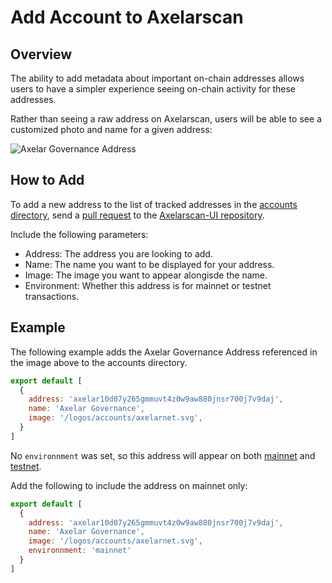 # Add Account to Axelarscan

## Overview

The ability to add metadata about important on-chain addresses allows users to have a simpler experience seeing on-chain activity for these addresses.

Rather than seeing a raw address on Axelarscan, users will be able to see a customized photo and name for a given address:

![Axelar Governance Address](/images/axelar-governance-address.png)

## How to Add

To add a new address to the list of tracked addresses in the [accounts directory](https://github.com/axelarnetwork/axelarscan-ui/blob/main/src/data/accounts/index.js), send a [pull request](https://github.com/axelarnetwork/axelarscan-ui/pulls) to the [Axelarscan-UI repository](https://github.com/axelarnetwork/axelarscan-ui/tree/main).

Include the following parameters:

* Address: The address you are looking to add.
* Name: The name you want to be displayed for your address.
* Image: The image you want to appear alongisde the name.
* Environment: Whether this address is for mainnet or testnet transactions.

## Example

The following example adds the Axelar Governance Address referenced in the image above to the accounts directory.

```javascript
export default [
  {
    address: 'axelar10d07y265gmmuvt4z0w9aw880jnsr700j7v9daj',
    name: 'Axelar Governance',
    image: '/logos/accounts/axelarnet.svg',
  }
]
```

No `environnment` was set, so this address will appear on both [mainnet](https://axelarscan.io/account/axelar10d07y265gmmuvt4z0w9aw880jnsr700j7v9daj) and [testnet](https://testnet.axelarscan.io/account/axelar10d07y265gmmuvt4z0w9aw880jnsr700j7v9daj).

Add the following to include the address on mainnet only:

```javascript
export default [
  {
    address: 'axelar10d07y265gmmuvt4z0w9aw880jnsr700j7v9daj',
    name: 'Axelar Governance',
    image: '/logos/accounts/axelarnet.svg',
    environnment: 'mainnet'
  }
]
```



